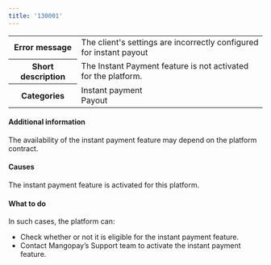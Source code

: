 ```yaml
---
title: '130001'  
---
```

  
<table>
    <tbody>
        <tr>
            <th class="header"><strong>Error message</strong></th>
            <td class="table-content">The client's settings are incorrectly configured for instant payout</td>
        </tr>
        <tr>
            <th class="header"><strong>Short description</strong></th>
            <td class="table-content">The Instant Payment feature is not activated for the platform.</td>
        </tr>
        <tr>
            <th class="header"><strong>Categories</strong></th>
            <td class="table-content">  
<div class="label">Instant payment</div>  
<div class="label">Payout</div>
</td>
        </tr>
    </tbody>
</table>  

#### Additional information  

The availability of the instant payment feature may depend on the platform contract.  

#### Causes  

The instant payment feature is activated for this platform.  

#### What to do  

In such cases, the platform can:  
- Check whether or not it is eligible for the instant payment feature.  
- Contact Mangopay’s Support team to activate the instant payment feature.